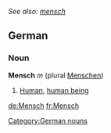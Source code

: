 ''See also: [[mensch]]''
==German==
===Noun===
'''Mensch''' ''m'' (plural [[Menschen]])
#[[human|Human]], [[human being]]

[[Category:German nouns]]

[[de:Mensch]]
[[fr:Mensch]]